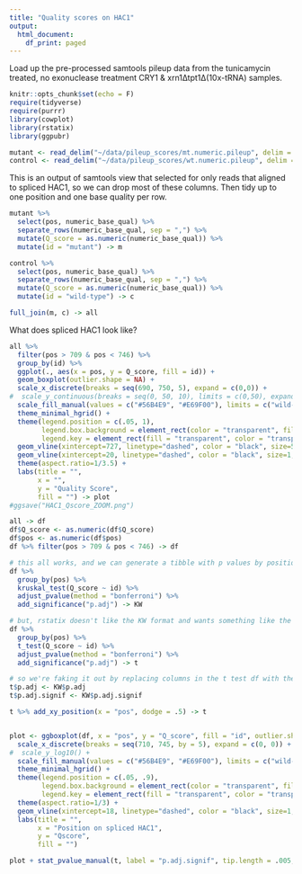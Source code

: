 ```yaml
---
title: "Quality scores on HAC1"
output:
  html_document:
    df_print: paged
---
```

Load up the pre-processed samtools pileup data from the tunicamycin treated, no exonuclease treatment CRY1 & xrn1∆tpt1∆(10x-tRNA) samples.
```r
knitr::opts_chunk$set(echo = F)
require(tidyverse)
require(purrr)
library(cowplot)
library(rstatix)
library(ggpubr)

mutant <- read_delim("~/data/pileup_scores/mt.numeric.pileup", delim = "\t", col_types = cols(.default = "c" ), col_names = c("chrom", "pos", "ref", "depth", "align", "base_qual", "align_qual", "numeric_base_qual"))
control <- read_delim("~/data/pileup_scores/wt.numeric.pileup", delim = "\t", col_types = cols(.default = "c" ), col_names = c("chrom", "pos", "ref", "depth", "align", "base_qual", "align_qual", "numeric_base_qual"))
```
This is an output of samtools view that selected for only reads that aligned to spliced HAC1, so we can drop most of these columns. Then tidy up to one position and one base quality per row.
```r
mutant %>%
  select(pos, numeric_base_qual) %>%
  separate_rows(numeric_base_qual, sep = ",") %>%
  mutate(Q_score = as.numeric(numeric_base_qual)) %>%
  mutate(id = "mutant") -> m

control %>%
  select(pos, numeric_base_qual) %>%
  separate_rows(numeric_base_qual, sep = ",") %>%
  mutate(Q_score = as.numeric(numeric_base_qual)) %>%
  mutate(id = "wild-type") -> c

full_join(m, c) -> all
```
What does spliced HAC1 look like?
```r
all %>%
  filter(pos > 709 & pos < 746) %>%
  group_by(id) %>%
  ggplot(., aes(x = pos, y = Q_score, fill = id)) +
  geom_boxplot(outlier.shape = NA) +
  scale_x_discrete(breaks = seq(690, 750, 5), expand = c(0,0)) +
#  scale_y_continuous(breaks = seq(0, 50, 10), limits = c(0,50), expand = c(0,0)) +
  scale_fill_manual(values = c("#56B4E9", "#E69F00"), limits = c("wild-type", "mutant")) +
  theme_minimal_hgrid() +
  theme(legend.position = c(.05, 1),
        legend.box.background = element_rect(color = "transparent", fill='white'),
        legend.key = element_rect(fill = "transparent", color = "transparent")) +
  geom_vline(xintercept=727, linetype="dashed", color = "black", size=5) +
  geom_vline(xintercept=20, linetype="dashed", color = "black", size=1, alpha = .5) + # modified position
  theme(aspect.ratio=1/3.5) +
  labs(title = "",
       x = "",
       y = "Quality Score",
       fill = "") -> plot
#ggsave("HAC1_Qscore_ZOOM.png")

all -> df
df$Q_score <- as.numeric(df$Q_score)
df$pos <- as.numeric(df$pos)
df %>% filter(pos > 709 & pos < 746) -> df

# this all works, and we can generate a tibble with p values by position, cool
df %>%
  group_by(pos) %>%
  kruskal_test(Q_score ~ id) %>%
  adjust_pvalue(method = "bonferroni") %>%
  add_significance("p.adj") -> KW

# but, rstatix doesn't like the KW format and wants something like the t test output,
df %>%
  group_by(pos) %>%
  t_test(Q_score ~ id) %>%
  adjust_pvalue(method = "bonferroni") %>%
  add_significance("p.adj") -> t

# so we're faking it out by replacing columns in the t test df with the KW test's stats
t$p.adj <- KW$p.adj
t$p.adj.signif <- KW$p.adj.signif

t %>% add_xy_position(x = "pos", dodge = .5) -> t


plot <- ggboxplot(df, x = "pos", y = "Q_score", fill = "id", outlier.shape = NA) +
  scale_x_discrete(breaks = seq(710, 745, by = 5), expand = c(0, 0)) +
#  scale_y_log10() +
  scale_fill_manual(values = c("#56B4E9", "#E69F00"), limits = c("wild-type", "mutant")) +
  theme_minimal_hgrid() +
  theme(legend.position = c(.05, .9),
        legend.box.background = element_rect(color = "transparent", fill='white'),
        legend.key = element_rect(fill = "transparent", color = "transparent")) +
  theme(aspect.ratio=1/3) +
  geom_vline(xintercept=18, linetype="dashed", color = "black", size=1, alpha = .5) + # modified position
  labs(title = "",
       x = "Position on spliced HAC1",
       y = "Qscore",
       fill = "")

plot + stat_pvalue_manual(t, label = "p.adj.signif", tip.length = .005, hide.ns = TRUE, bracket.nudge.y = -1)
```
